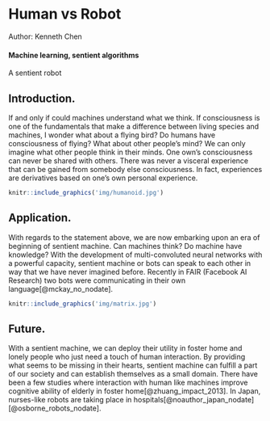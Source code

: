 # Human vs Robot {#slug-two}

Author: Kenneth Chen

#### Machine learning, sentient algorithms

A sentient robot

## Introduction.

If and only if could machines understand what we think. If consciousness is one of the fundamentals that make a difference between living species and machines, I wonder what about a flying bird? Do humans have consciousness of flying? What about other people's mind? We can only imagine what other people think in their minds. One own's consciousness can never be shared with others. There was never a visceral experience that can be gained from somebody else consciousness. In fact, experiences are derivatives based on one's own personal experience. 

```r
knitr::include_graphics('img/humanoid.jpg')
```

## Application.

With regards to the statement above, we are now embarking upon an era of beginning of sentient machine. Can machines think? Do machine have knowledge? With the development of multi-convoluted neural networks with a powerful capacity, sentient machine or bots can speak to each other in way that we have never imagined before. Recently in FAIR (Facebook AI Research) two bots were communicating in their own language[@mckay_no_nodate]. 

```r
knitr::include_graphics('img/matrix.jpg')
```

## Future.

With a sentient machine, we can deploy their utility in foster home and lonely people who just need a touch of human interaction. By providing what seems to be missing in their hearts, sentient machine can fulfill a part of our society and can establish themselves as a small domain. There have been a few studies where interaction with human like machines improve cognitive ability of elderly in foster home[@zhuang_impact_2013]. In Japan, nurses-like robots are taking place in hospitals[@noauthor_japan_nodate][@osborne_robots_nodate]. 


